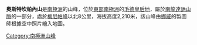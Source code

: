 '''奧斯特坎帕內山'''是[[南極洲|南極洲]]的山峰，位於[[東部南極洲|東部南極洲]]的[[毛德皇后地|毛德皇后地]]，屬於[[南龍達訥山脈|南龍達訥山脈]]的一部分，處於[[梅尼帕峰|梅尼帕峰]]以北8公里，海拔高度2,210米，該山峰由[[挪威|挪威]]的製圖師根據空中照片繪入地圖。

{{Coord|71|47|S|25|15|E|source:GNIS|display=title}}

{{Antarctica-geo-stub}}
[[Category:南極洲山峰|Category:南極洲山峰]]